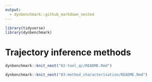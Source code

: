 ```yaml
---
output: 
  - dynbenchmark::github_markdown_nested
---
```


```r
library(tidyverse)
library(dynbenchmark)
```

# Trajectory inference methods

```r
dynbenchmark::knit_nest("02-tool_qc/README.Rmd")
```

```r
dynbenchmark::knit_nest("03-method_characterisation/README.Rmd")
```